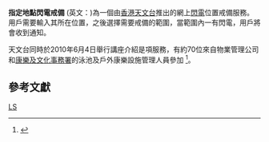 '''指定地點閃電戒備''' (英文：{{lang|en|Location-specific Lightning Alert Webpage}})為一個由[[香港天文台|香港天文台]]推出的網上[[閃電|閃電]]位置戒備服務。用戶需要輸入其所在位置，之後選擇需要戒備的範圍，當範圍內一有閃電，用戶將會收到通知。

天文台同時於2010年6月4日舉行講座介紹是項服務，有約70位來自物業管理公司和[[康樂及文化事務署|康樂及文化事務署]]的泳池及戶外康樂設施管理人員參加
<ref>{{Cite web |url=http://www.hko.gov.hk/hkonews/R4/pre4_uc.htm |title=存档副本 |access-date=2010-06-12 |archive-date=2019-10-23 |archive-url=https://web.archive.org/web/20191023084412/http://www.hko.gov.hk/hkonews/R4/pre4_uc.htm |dead-url=no }}</ref>。

== 參考文獻 ==
<references/>

[[Category:香港天文台|LS]]